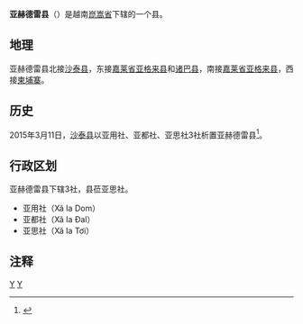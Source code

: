 {{Infobox Settlement
|name                   = 亚赫德雷县
|settlement_type        = 县
|official_name          = 
|other_name             = 
|native_name            = {{lang|vi|Huyện Ia H'Drai}}
|nickname               = 
|motto                  = 
|image_skyline          = Ia H'Drai District 01.jpg
|imagesize              = 
|image_caption          = 
|image_flag             = 
|flag_size              = 
|image_seal             = 
|seal_size              = 
|image_shield           = 
|shield_size            = 
|image_blank_emblem     = 
|blank_emblem_size      = 
|image_map              = {{Infobox mapframe|frame-width=250|zoom=10}}
|mapsize                = 
|map_caption            = 
|image_map1             = 
|mapsize1               = 
|map_caption1           = 
|pushpin_map            = Vietnam
|pushpin_label_position = bottom
|pushpin_map_caption    = 
|pushpin_map1           = 
|pushpin_label_position1= 
|pushpin_map_caption1   = 
|subdivision_type       = 国家
|subdivision_name       = {{flag|Vietnam}}
|subdivision_type1      = [[越南行政区划|省]]
|subdivision_name1      = [[崑嵩省|崑嵩省]]
|subdivision_type2      = 行政区划
|subdivision_name2      = 3社
|subdivision_type3      = 
|subdivision_name3      = 
|seat_type              = 县莅
|seat                   = {{link-vi|亚思社|Ia Tơi}}
|government_type        = 
|leader_title           = 
|leader_name            = 
|leader_title1          = 
|leader_name1           = 
|established_title      = 
|established_date       = 
|area_magnitude         = 
|unit_pref              = 
|area_footnotes         = 
|area_total_km2         = 980.13
|area_land_km2          = 
|area_water_km2         = 
|area_water_percent     = 
|area_urban_km2         = 
|area_metro_km2         = 
|population_as_of       = 2019年
|population_footnotes   = 
|population_note        = 
|population_total       = 13000
|population_density_km2 = auto
|population_metro             = 
|population_density_metro_km2 = 
|population_urban             = 
|population_density_urban_km2 = 
|timezone               = [[越南标准时间|越南标准时间]]
|utc_offset             = +7
|elevation_footnotes    = 
|elevation_m            = 
|coor_type              = 
|coordinates            = 
|postal_code_type       = 
|postal_code            = 
|area_code              = 
|website                = [http://www.iahdrai.kontum.gov.vn 亚赫德雷县电子信息门户网站]
|footnotes              = 
}}
'''亚赫德雷县'''（{{vie|v='''Huyện Ia H'Drai'''}}）是越南[[崑嵩省|崑嵩省]]下辖的一个县。

==地理==
亚赫德雷县北接[[沙泰县|沙泰县]]，东接[[嘉莱省|嘉莱省]][[亚格来县|亚格来县]]和[[诸巴县|诸巴县]]，南接[[嘉莱省|嘉莱省]][[亚格来县|亚格来县]]，西接[[柬埔寨|柬埔寨]]。

==历史==
2015年3月11日，[[沙泰县|沙泰县]]以亚用社、亚都社、亚思社3社析置亚赫德雷县<ref>{{Cite web |url=https://thuvienphapluat.vn/van-ban/Bo-may-hanh-chinh/Nghi-quyet-890-NQ-UBTVQH13-2015-dia-gioi-hanh-chinh-Sa-Thay-thanh-lap-huyen-Ia-H-Drai-Kon-Tum-270967.aspx |title=Nghị quyết 890/NQ-UBTVQH13 năm 2015 điều chỉnh địa giới hành chính huyện Sa Thầy để thành lập huyện Ia H'Drai thuộc tỉnh Kon Tum do Ủy ban Thường vụ Quốc hội ban hành |accessdate=2020-03-30 |archive-date=2020-04-01 |archive-url=https://web.archive.org/web/20200401171430/https://thuvienphapluat.vn/van-ban/Bo-may-hanh-chinh/Nghi-quyet-890-NQ-UBTVQH13-2015-dia-gioi-hanh-chinh-Sa-Thay-thanh-lap-huyen-Ia-H-Drai-Kon-Tum-270967.aspx |dead-url=no }}</ref>。

==行政区划==
亚赫德雷县下辖3社，县莅亚思社。
*亚用社（Xã Ia Dom）
*亚都社（Xã Ia Đal）
*亚思社（Xã Ia Tơi）

==注释==
{{reflist}}

{{崑嵩省行政区划}}
{{越南西原之县市镇区域划分}}

[[Category:越南县份|Y]]
[[Category:崑嵩省|Y]]
